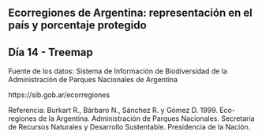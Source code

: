 ## Ecorregiones de Argentina: representación en el país y porcentaje protegido
## Día 14 - Treemap

Fuente de los datos: 
Sistema de Información de Biodiversidad de la Administración de Parques Nacionales de Argentina

https://sib.gob.ar/ecorregiones


Referencia: 
Burkart R., Bárbaro N., Sánchez R. y Gómez D. 1999. Eco-regiones de la Argentina. Administración de Parques Nacionales. Secretaria de Recursos Naturales y Desarrollo Sustentable. Presidencia de la Nación.